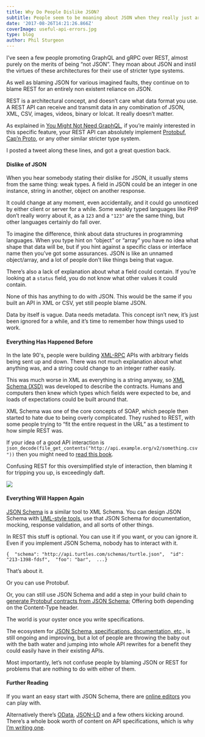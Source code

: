 ```yaml
---
title: Why Do People Dislike JSON?
subtitle: People seem to be moaning about JSON when they really just are upset with unspecified data.
date: '2017-08-26T14:21:26.866Z'
coverImage: useful-api-errors.jpg
type: blog
author: Phil Sturgeon
---
```


I’ve seen a few people promoting GraphQL and gRPC over REST, almost purely on the merits of being “not JSON”. They moan about JSON and instil the virtues of these architectures for their use of stricter type systems.

As well as blaming JSON for various imagined faults, they continue on to blame REST for an entirely non existent reliance on JSON.

REST is a architectural concept, and doesn’t care what data format you use. A REST API can receive and transmit data in any combination of JSON, XML, CSV, images, videos, binary or lolcat. It really doesn’t matter.

As explained in [You Might Not Need GraphQL](https://blog.apisyouwonthate.com/you-might-not-need-graphql-9f875d7585b5#9a7c), if you’re mainly interested in this specific feature, your REST API can absolutely implement [Protobuf](https://developers.google.com/protocol-buffers/), [Cap’n Proto](https://capnproto.org/), or any other similar stricter type system.

I posted a tweet along these lines, and got a great question back.

#### Dislike of JSON

When you hear somebody stating their dislike for JSON, it usually stems from the same thing: weak types. A field in JSON could be an integer in one instance, string in another, object on another response.

It could change at any moment, even accidentally, and it could go unnoticed by either client or server for a while. Some weakly typed languages like PHP don’t really worry about it, as a `123` and a `"123"` are the same thing, but other languages certainly do fall over.

To imagine the difference, think about data structures in programming languages. When you type hint on “object” or “array” you have no idea what shape that data will be, but if you hint against a specific class or interface name then you’ve got some assurances. JSON is like an unnamed object/array, and a lot of people don’t like things being that vague.

There’s also a lack of explanation about what a field could contain. If you’re looking at a `status` field, you do not know what other values it could contain.

None of this has anything to do with JSON. This would be the same if you built an API in XML or CSV, yet still people blame JSON.

Data by itself is vague. Data needs metadata. This concept isn’t new, it’s just been ignored for a while, and it’s time to remember how things used to work.

#### Everything Has Happened Before

In the late 90's, people were building [XML-RPC](http://xml-rpc.net/) APIs with arbitrary fields being sent up and down. There was not much explanation about what anything was, and a string could change to an integer rather easily.

This was much worse in XML as everything is a string anyway, so [XML Schema (XSD)](https://www.w3.org/standards/xml/schema) was developed to describe the contracts. Humans and computers then knew which types which fields were expected to be, and loads of expectations could be built around that.

XML Schema was one of the core concepts of SOAP, which people then started to hate due to being overly complicated. They rushed to REST, with some people trying to “fit the entire request in the URL” as a testiment to how simple REST was.

If your idea of a good API interaction is `json_decode(file_get_contents("http://api.example.org/v2/something.csv"))` then you might need to [read this book](https://apisyouwonthate.com/books/build-apis-you-wont-hate.html).

Confusing REST for this oversimplified style of interaction, then blaming it for tripping you up, is exceedingly daft.

![](https://cdn-images-1.medium.com/max/800/1*bifp5fNJPF955ZwFGpz3bA.jpeg)

#### Everything Will Happen Again

[JSON Schema](http://json-schema.org/) is a similar tool to XML Schema. You can design JSON Schema with [UML-style tools](https://www.liquid-technologies.com/json-schema-editor), use that JSON Schema for documentation, mocking, response validation, and all sorts of other things.

In REST this stuff is optional. You can use it if you want, or you can ignore it. Even if you implement JSON Schema, nobody has to interact with it.

```
{  "schema": "http://api.turtles.com/schemas/turtle.json",  "id": "213-1398-fdsf",  "foo": "bar",  ...}
```

That’s about it.

Or you can use Protobuf.

Or, you can still use JSON Schema and add a step in your build chain to [generate Protobuf contracts from JSON Schema](https://www.npmjs.com/package/jsonschema-protobuf); Offering both depending on the Content-Type header.

The world is your oyster once you write specifications.

The ecosystem for [JSON Schema, specifications, documentation, etc](https://philsturgeon.uk/api/2017/07/20/my-vision-for-a-perfect-world-in-api-specification/)., is still ongoing and improving, but a lot of people are throwing the baby out with the bath water and jumping into whole API rewrites for a benefit they could easily have in their existing APIs.

Most importantly, let’s not confuse people by blaming JSON or REST for problems that are nothing to do with either of them.

#### Further Reading

If you want an easy start with JSON Schema, there are [online editors](http://jsoneditoronline.org/) you can play with.

Alternatively there’s [OData](http://odata.org), [JSON-LD](https://json-ld.org) and a few others kicking around. There’s a whole book worth of content on API specifications, which is why [I’m writing one](https://leanpub.com/api-specification-aint-just-for-nerds).